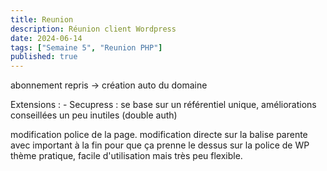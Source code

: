 ```yaml
---
title: Reunion
description: Réunion client Wordpress
date: 2024-06-14
tags: ["Semaine 5", "Reunion PHP"]
published: true
---
```



abonnement repris 
-> création auto du domaine

Extensions :
    - Secupress : se base sur un référentiel unique, améliorations conseillées un peu inutiles (double auth)

modification police de la page.
modification directe sur la balise parente avec important à la fin pour que ça prenne le dessus sur la police de WP
thème pratique, facile d'utilisation mais très peu flexible.
